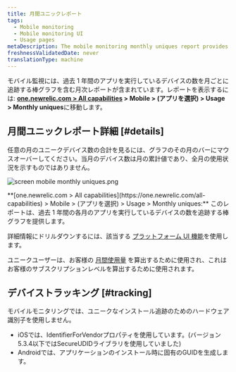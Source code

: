 ```yaml
---
title: 月間ユニックレポート
tags:
  - Mobile monitoring
  - Mobile monitoring UI
  - Usage pages
metaDescription: The mobile monitoring monthly uniques report provides a bar chart with the number of unique devices running your mobile app each month over time.
freshnessValidatedDate: never
translationType: machine
---
```



モバイル監視には、過去 1 年間のアプリを実行しているデバイスの数を月ごとに追跡する棒グラフを含む月次レポートが含まれています。レポートを表示するには: **[one.newrelic.com > All capabilities](https://one.newrelic.com/all-capabilities) > Mobile > (アプリを選択) > Usage > Monthly uniques**に移動します。

## 月間ユニックレポート詳細 [#details]

任意の月のユニークデバイス数の合計を見るには、グラフのその月のバーにマウスオーバーしてください。当月のデバイス数は月の累計値であり、全月の使用状況を示すものではありません。

<img
  title="screen mobile monthly uniques.png"
  alt="screen mobile monthly uniques.png"
  src={mobileMonthlyUniques}
/>

<figcaption>
  **[one.newrelic.com > All capabilities](https://one.newrelic.com/all-capabilities) > Mobile > (アプリを選択) > Usage > Monthly uniques:** このレポートは、過去 1 年間の各月のアプリを実行しているデバイスの数を追跡する棒グラフを提供します。
</figcaption>

詳細情報にドリルダウンするには、該当する [プラットフォーム UI 機能](/docs/new-relic-solutions/new-relic-one/introduction-new-relic-platform)を使用します。

ユニークユーザーは、お客様の [月間使用量](/docs/accounts/new-relic-account-usage/mobile-usage/mobile-subscription-usage-ui) を算出するために使用され、これはお客様のサブスクリプションレベルを算出するために使用されます。

## デバイストラッキング [#tracking]

モバイルモニタリングでは、ユニークなインストール追跡のためのハードウェア識別子を使用しません。

* iOSでは、IdentifierForVendorプロパティを使用しています。(バージョン5.3.4以下ではSecureUDIDライブラリを使用していました)
* Androidでは、アプリケーションのインストール時に固有のGUIDを生成します。
